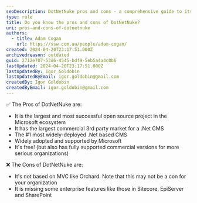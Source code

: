 ```yaml
---
seoDescription: DotNetNuke pros and cons - a comprehensive guide to its benefits and limitations as the largest open source .NET CMS.
type: rule
title: Do you know the pros and cons of DotNetNuke?
uri: pros-and-cons-of-dotnetnuke
authors:
  - title: Adam Cogan
    url: https://ssw.com.au/people/adam-cogan/
created: 2024-04-20T23:17:51.000Z
archivedreason: outdated
guid: 2712e707-53d6-4545-bdf9-5eb5a4a4c0b6
lastUpdated: 2024-04-20T23:17:51.000Z
lastUpdatedBy: Igor Goldobin
lastUpdatedByEmail: igor.goldobin@gmail.com
createdBy: Igor Goldobin
createdByEmail: igor.goldobin@gmail.com
---
```


✅ The Pros of DotNetNuke are:
- It is the largest and most successful open source project in the Microsoft ecosystem
- It has the largest commercial 3rd party market for a .Net CMS
- The #1 most widely-deployed .Net based CMS
- Widely adopted and supported by Microsoft
- It's free! (but also has fully supported commercial versions for more serious organizations)

❌ The Cons of DotNetNuke are:

- It's not based on MVC like Orchard. Note that this may not be a con for your organization
- It is missing some enterprise features like those in Sitecore, EpiServer and SharePoint
